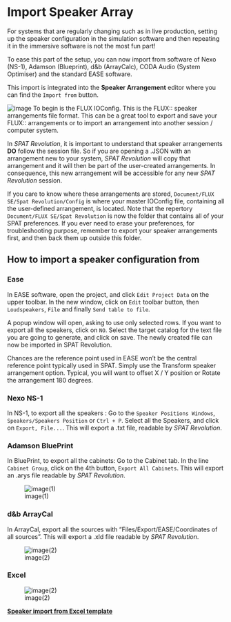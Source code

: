 # Import Speaker Array {#sec-import-speaker-array}

For systems that are regularly changing such as in live production, setting up the speaker configuration in the simulation software and then  repeating it in the immersive software is not the most fun part!

To ease this part of the setup, you can now import from software of Nexo (NS-1), Adamson (Blueprint), d&b (ArrayCalc), CODA Audio (System Optimiser) and the standard EASE software.

This import is integrated into the **Speaker Arrangement** editor where you can find the ```Import from``` button.

![image](https://media.githubusercontent.com/media/FLUX-SE/doc_images/main/SpatR/Setup/SpeakerEditorImportFrom.png)
To begin is the FLUX IOConfig. This is the FLUX:: speaker arrangements file format. This can be a great tool to export and save your FLUX:: arrangements or to import an arrangement into another session / computer system.

In _SPAT Revolution_, it is important to understand that speaker arrangements **DO**  follow the session file. So if you are opening a .JSON with an arrangement new to your system, _SPAT Revolution_ will copy that arrangement and it will then be part of the user-created arrangements. In consequence, this new arrangement will be accessible for any new _SPAT Revolution_ session.

If you care to know where these arrangements are stored, ```Document/FLUX SE/Spat Revolution/Config``` is where your master IOConfig file, containing all the user-defined arrangement, is located. Note that the repertory ```Document/FLUX SE/Spat Revolution``` is now the folder that contains all of your SPAT preferences. If you ever need to erase your preferences, for troubleshooting purpose, remember to export your speaker arrangements first, and then back them up outside this folder.

## How to import a speaker configuration from

### Ease

In EASE software, open the project, and click ```Edit Project Data``` on the upper toolbar. In the new window, click on ```Edit``` toolbar button, then ```Loudspeakers```, ```File``` and finally ```Send table to file```.

A popup window will open, asking to use only selected rows. If you want to export all the speakers, click on ```NO```. Select the target catalog for the text file you are going to generate, and click on save. The newly created file can now be imported in SPAT Revolution.

:::{.callout-note}
Chances are the reference point used in EASE won't be the central reference point typically used in SPAT. Simply use the Transform speaker arrangement option. Typical, you will want to offset X / Y position or Rotate the arrangement 180 degrees.
:::

### Nexo NS-1

In NS-1, to export all the speakers : Go to the ```Speaker Positions Windows```,  ```Speakers/Speakers Position``` or ```Ctrl + P```. Select all the Speakers, and click on ```Export, File...```. This will export a .txt file, readable by _SPAT Revolution_.

### Adamson BluePrint

In BluePrint, to export all the cabinets: Go to the Cabinet tab. In the  line ```Cabinet Group```, click on the 4th button, ```Export All Cabinets```. This will export an .arys file readable by _SPAT Revolution_.

![image(1)](https://media.githubusercontent.com/media/FLUX-SE/doc_images/main/SpatR/Setup/AdamsonExport.png)


### d&b ArrayCal

In ArrayCal, export all the sources with "Files/Export/EASE/Coordinates of all sources". This will export a .xld file readable by _SPAT Revolution_.

![image(2)](https://media.githubusercontent.com/media/FLUX-SE/doc_images/main/SpatR/Setup/dbExport.png)

### Excel

![image(2)](https://media.githubusercontent.com/media/FLUX-SE/doc_images/main/SpatR/Setup/SpeakerEditorImportExcel.png)

**[Speaker import from Excel template](https://public.3.basecamp.com/p/w1VQL9UbbndSXP5P3qpU6DnU)**

